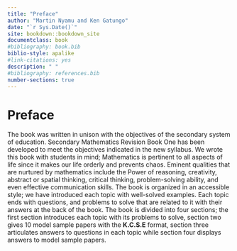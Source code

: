 ```yaml
---
title: "Preface"
author: "Martin Nyamu and Ken Gatungo"
date: "`r Sys.Date()`"
site: bookdown::bookdown_site
documentclass: book
#bibliography: book.bib
biblio-style: apalike
#link-citations: yes
description: " "
#bibliography: references.bib
number-sections: true
---
```


# Preface {.unnumbered}

The book was written in unison with the objectives of the secondary system of education. Secondary Mathematics Revision Book One has been developed to meet the objectives indicated in the new syllabus. We wrote this book with students in mind; Mathematics is pertinent to all aspects of life since it makes our life orderly and prevents chaos. Eminent qualities that are nurtured by mathematics include the Power of reasoning, creativity, abstract or spatial thinking, critical thinking, problem-solving ability, and even effective communication skills. The book is organized in an accessible style; we have introduced each topic with well-solved examples. Each topic ends with questions, and problems to solve that are related to it with their answers at the back of the book. The book is divided into four sections; the first section introduces each topic with its problems to solve, section two gives 10 model sample papers with the **K.C.S.E** format, section three articulates answers to questions in each topic while section four displays answers to model sample papers.
